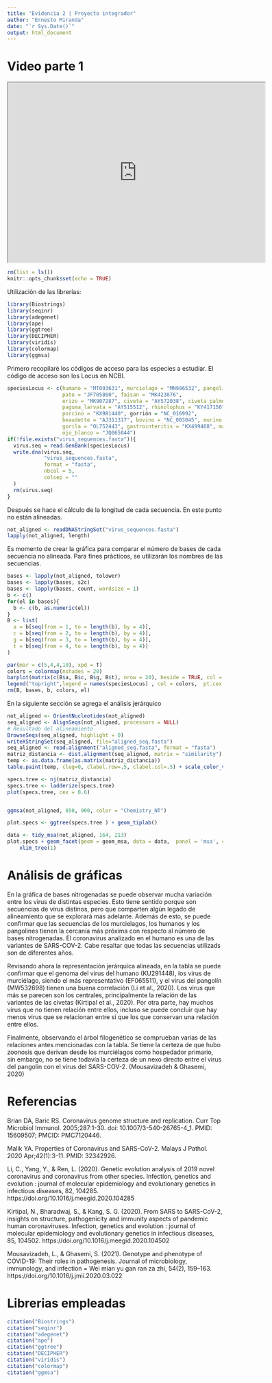 ```yaml
---
title: "Evidencia 2 | Proyecto integrador"
author: "Ernesto Miranda"
date: "`r Sys.Date()`"
output: html_document
---
```


# Video parte 1
<div>
  <p style = 'text-align:center;'>
  <iframe width="600" height = "420"
  src="https://youtu.be/q_kW9PCZdMA">
  </iframe>
</div>
</p>

```r
rm(list = ls())
knitr::opts_chunk$set(echo = TRUE)
```

Utilización de las librerías:
```r
library(Biostrings)
library(seqinr)
library(adegenet)
library(ape)
library(ggtree)
library(DECIPHER)
library(viridis)
library(colormap)
library(ggmsa)
```


Primero recopilaré los códigos de acceso para las especies a estudiar. El código de acceso son los Locus en NCBI. 
```r
speciesLocus <- c(humano = "MT093631", murcielago = "MN996532", pangolin = "MT084071", 
                  pato = "JF705860", faisan = "MK423876", 
                  erizo = "MK907287", civeta = "AY572038", civeta_palmeras = "AY613948",
                  paguma_larvata = "AY515512", rhinolophus = "KY417150", perro = "ON248600", 
                  porcino = "KX981440", gorrión = "NC_016992",
                  beaudette = "AJ311317", bovino = "NC_003045", murino = "NC_001846",
                  gorila = "OL752443", gastrointeritis = "KX499468", mareca = "NC_016995",
                  ojo_blanco = "JQ065044")
if(!file.exists("virus_sequences.fasta")){
  virus.seq = read.GenBank(speciesLocus)
  write.dna(virus.seq,
            "virus_sequences.fasta",
            format = "fasta",
            nbcol = 5,
            colsep = ""
  )
  rm(virus.seq)
}
```
Después se hace el cálculo de la longitud de cada secuencia. En este punto no están alineadas.
```r
not_aligned <- readDNAStringSet("virus_sequences.fasta") 
lapply(not_aligned, length)
```
Es momento de crear la gráfica para comparar el número de bases de cada secuencia no alineada. Para fines prácticos, se utilizarán los nombres de las secuencias.
```r
bases <- lapply(not_aligned, tolower)
bases <- lapply(bases, s2c)
bases <- lapply(bases, count, wordsize = 1)
b <- c()
for(el in bases){
  b <- c(b, as.numeric(el))
}
B <- list(
  a = b[seq(from = 1, to = length(b), by = 4)],
  c = b[seq(from = 2, to = length(b), by = 4)],
  g = b[seq(from = 3, to = length(b), by = 4)],
  t = b[seq(from = 4, to = length(b), by = 4)]
)

par(mar = c(5,4,4,10), xpd = T)
colors = colormap(nshades = 20)
barplot(matrix(c(B$a, B$c, B$g, B$t), nrow = 20), beside = TRUE, col = colors, las =2, names.arg = c("A", "C", "G", "T"), ylab = "Frecuencia", xlab = "Bases", main = "Bases nitrogenadas de secuencias")
legend("topright",legend = names(speciesLocus) , col = colors,  pt.cex = 1, pch = 15 , cex = 1, inset = c(-0.4,-0.2))
rm(B, bases, b, colors, el)
```

En la siguiente sección se agrega el análisis jerárquico

```r
not_aligned <- OrientNucleotides(not_aligned)
seq_aligned <- AlignSeqs(not_aligned, processors = NULL)
# Resultado del alineamiento
BrowseSeqs(seq_aligned, highlight = 0)
writeXStringSet(seq_aligned, file="aligned_seq.fasta")
seq_aligned <- read.alignment("aligned_seq.fasta", format = "fasta")
matriz_distancia <- dist.alignment(seq_aligned, matrix = "similarity")
temp <- as.data.frame(as.matrix(matriz_distancia))
table.paint(temp, cleg=0, clabel.row=.5, clabel.col=.5) + scale_color_viridis()

specs.tree <- nj(matriz_distancia)
specs.tree <- ladderize(specs.tree)
plot(specs.tree, cex = 0.6)


ggmsa(not_aligned, 850, 900, color = "Chemistry_NT")

plot.specs <- ggtree(specs.tree ) + geom_tiplab()

data <- tidy_msa(not_aligned, 164, 213)
plot.specs + geom_facet(geom = geom_msa, data = data,  panel = 'msa', color = "Chemistry_AA") +
    xlim_tree(1)
```
# Análisis de gráficas

En la gráfica de bases nitrogenadas se puede observar mucha variación entre los virus de distintas especies. Esto tiene sentido porque son secuencias de virus distinos, pero que comparten algún legado de alineamiento que se explorará más adelante. Además de esto, se puede confirmar que las secuencias de los murcielagos, los humanos y los pangolines tienen la cercanía más próxima con respecto al número de bases nitrogenadas. El coronavirus analizado en el humano es una de las variantes de SARS-COV-2. Cabe resaltar que todas las secuencias utilizads son de diferentes años. 

Revisando ahora la representación jerárquica alineada, en la tabla se puede confirmar que el genoma del virus del humano (KU291448), los virus de murciélago, siendo el más representativo (EF065511), y el virus del pangolín (MW532698) tienen una buena correlación (Li et al., 2020). Los virus que más se parecen son los centrales, principalmente la relación de las variantes de las civetas (Kirtipal et al., 2020). Por otra parte, hay muchos virus que no tienen relación entre ellos, incluso se puede concluir que hay menos virus que se relacionan entre sí que los que conservan una relación entre ellos.

Finalmente, observando el árbol filogenético se comprueban varias de las relaciones antes mencionadas con la tabla. Se tiene la certeza de que hubo zoonosis que derivan desde los murciélagos como hospedador primario, sin embargo, no se tiene todavía la certeza de un nexo directo entre el virus del pangolín con el virus del SARS-COV-2. (Mousavizadeh & Ghasemi, 2020)

# Referencias
Brian DA, Baric RS. Coronavirus genome structure and replication. Curr Top Microbiol Immunol. 2005;287:1-30. doi: 10.1007/3-540-26765-4_1. PMID: 15609507; PMCID: PMC7120446. 

Malik YA. Properties of Coronavirus and SARS-CoV-2. Malays J Pathol. 2020 Apr;42(1):3-11. PMID: 32342926.

Li, C., Yang, Y., & Ren, L. (2020). Genetic evolution analysis of 2019 novel coronavirus and coronavirus from other species. Infection, genetics and evolution : journal of molecular epidemiology and evolutionary genetics in infectious diseases, 82, 104285. https://doi.org/10.1016/j.meegid.2020.104285 

Kirtipal, N., Bharadwaj, S., & Kang, S. G. (2020). From SARS to SARS-CoV-2, insights on structure, pathogenicity and immunity aspects of pandemic human coronaviruses. Infection, genetics and evolution : journal of molecular epidemiology and evolutionary genetics in infectious diseases, 85, 104502. https://doi.org/10.1016/j.meegid.2020.104502

Mousavizadeh, L., & Ghasemi, S. (2021). Genotype and phenotype of COVID-19: Their roles in pathogenesis. Journal of microbiology, immunology, and infection = Wei mian yu gan ran za zhi, 54(2), 159–163. https://doi.org/10.1016/j.jmii.2020.03.022 

# Librerias empleadas
```r
citation("Biostrings")
citation("seqinr")
citation("adegenet")
citation("ape")
citation("ggtree")
citation("DECIPHER")
citation("viridis")
citation("colormap")
citation("ggmsa")
```

